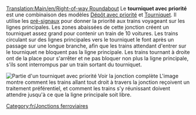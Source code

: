 [[Translation:Main/en/Right-of-way Roundabout]]
{{en/-}}{{fr/Menu de Croisements}}
Le '''tourniquet avec priorité''' est une combinaison des modèles [[Main/en/Construction de dépôts/Fr#Configurations avancées de dépôt|Dépôt avec priorité]] et [[Main/fr/Tourniquet|Tourniquet]]. Il utilise les [[Main/en/Signaux/Fr#Signaux dépendants|pré-signaux]] pour donner la priorité aux trains voyageant sur les lignes principales. Les zones abaissées de cette jonction créent un tourniquet assez grand pour contenir un train de 10 voitures. Les trains circulant sur des lignes principales vers le tourniquet le font après un passage sur une longue branche, afin que les trains attendant d'entrer sur le tourniquet ne bloquent pas la ligne principale. Les trains tournant à droite ont de la place pour s'arrêter et ne pas bloquer non plus la ligne principale, s'ils sont interrompus par un train sortant du tourniquet.

[[File:en/AdvancedMain4WaySmall.png|none|frame|Partie d'un tourniquet avec priorité [[Media:AdvancedMain4Way.png|Voir la jonction complète]]]]
L'image montre comment les trains allant tout droit à travers la jonction reçoivent un traitement préférentiel, et comment les trains s'y réunissant doivent attendre jusqu'à ce que la ligne principale soit libre.

{{Template:Critère de jonction/Fr|Coûteux|4|1|0|2|1|1|1|0|1|1|2||Les trains en panne n'affectent qu'une voie ou tous ceux tournant à gauche.|
*Très grande capacité
*Embouteillages improbables mais possible (pour ceux tournant à gauche)
*Les trains peuvent utiliser la jonction pour faire un demi-tour
*Nécessite une vaste zone, 22 x 22. (220 cases utilisées en plus)
*Distance maximale inter-signaux: 8
*Nombre minimal de cases entre deux virages: 1 (diagonale)
}}

[[Category:fr/Jonctions ferroviaires]]